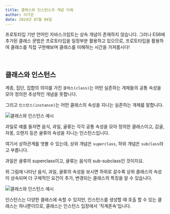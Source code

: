 ```yaml
---
title: 클래스와 인스턴스의 개념 이해
author: 이가은
date: 2024년 07월 04일
---
```


프로토타입 기반 언어인 자바스크립트는 상속 개념이 존재하지 않습니다. 그러나 ES6에 추가된 클래스 문법은 프로토타입을 일정부분 활용하고 있으므로, 프로토타입을 활용하여 클래스를 직접 구현해보며 클래스를 이해하는 시간을 가져봅시다!

<br />

## 클래스와 인스턴스

계층, 집단, 집합의 의미를 가진 `클래스(class)`는 어떤 실존하는 개체들의 공통 속성을 모아 정의한 추상적인 개념을 뜻합니다.

그리고 `인스턴스(instance)`는 어떤 클래스의 속성을 지니는 실존하는 개체를 말합니다.

![클래스와 인스턴스 예시](/images/chapter7/class_example_1.png)

과일로 예를 들자면 음식, 과일, 귤류는 각각 공통 속성을 모아 정의한 클래스이고, 감귤, 자몽, 오렌지 등은 귤류의 속성을 지니는 인스턴스입니다.

여기서 상하관계를 엿볼 수 있는데, 상위 개념은 `superclass`, 하위 개념은 `subclass`라고 부릅니다.

과일은 귤류의 superclass이고, 귤류는 음식의 sub-subclass인 것이지요.

위 그림에 나타난 음식, 과일, 귤류의 속성을 보시면 하위로 갈수록 상위 클래스의 속성이 상속되며 더 구체적인 요건이 추가, 변경되는 클래스의 특징을 알 수 있습니다.

![클래스와 인스턴스 예시](/images/chapter7/class_example_2.png)

인스턴스는 다양한 클래스에 속할 수 있지만, 인스턴스를 생성할 때 호출 할 수 있는 클래스는 하나뿐이므로, 클래스는 인스턴스 입장에서 '직계존속'입니다.
